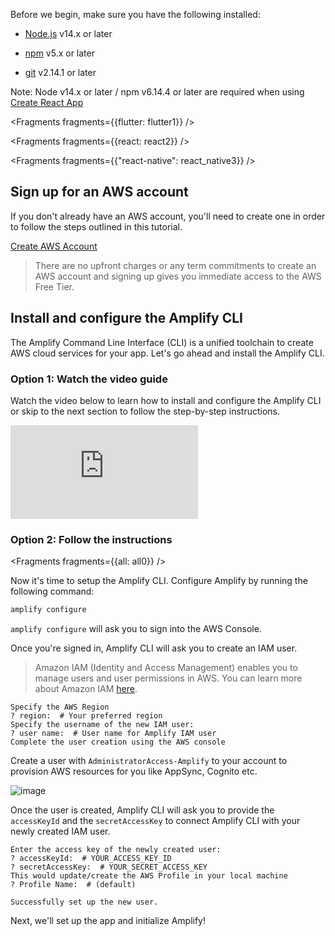 Before we begin, make sure you have the following installed:

- [Node.js](https://nodejs.org/) v14.x or later

- [npm](https://www.npmjs.com/) v5.x or later

- [git](https://git-scm.com/) v2.14.1 or later

<Callout> 

Note: Node v14.x or later / npm v6.14.4 or later are required when using [Create React App](https://create-react-app.dev/docs/getting-started)

</Callout>


<Fragments fragments={{flutter: flutter1}} />


<Fragments fragments={{react: react2}} />


  <Fragments fragments={{"react-native": react_native3}} />

## Sign up for an AWS account

If you don't already have an AWS account, you'll need to create one in order to follow the steps outlined in this tutorial.

[Create AWS Account](https://portal.aws.amazon.com/billing/signup?redirect_url=https%3A%2F%2Faws.amazon.com%2Fregistration-confirmation#/start)

> There are no upfront charges or any term commitments to create an AWS account and signing up gives you immediate access to the AWS Free Tier.

## Install and configure the Amplify CLI

The Amplify Command Line Interface (CLI) is a unified toolchain to create AWS cloud services for your app. Let's go ahead and install the Amplify CLI.

### Option 1: Watch the video guide

Watch the video below to learn how to install and configure the Amplify CLI or skip to the next section to follow the step-by-step instructions.

<iframe src="https://www.youtube-nocookie.com/embed/fWbM5DLh25U" frameborder="0" allow="accelerometer; autoplay; clipboard-write; encrypted-media; gyroscope; picture-in-picture" allowfullscreen></iframe>

### Option 2: Follow the instructions


<Fragments fragments={{all: all0}} />

Now it's time to setup the Amplify CLI. Configure Amplify by running the following command:

```bash
amplify configure
```

`amplify configure` will ask you to sign into the AWS Console.

Once you're signed in, Amplify CLI will ask you to create an IAM user.
> Amazon IAM (Identity and Access Management) enables you to manage users and user permissions in AWS. You can learn more about Amazon IAM [here](https://aws.amazon.com/iam/).

```console
Specify the AWS Region
? region:  # Your preferred region
Specify the username of the new IAM user:
? user name:  # User name for Amplify IAM user
Complete the user creation using the AWS console
```

Create a user with `AdministratorAccess-Amplify` to your account to provision AWS resources for you like AppSync, Cognito etc.

![image](/images/user-creation.gif)

Once the user is created, Amplify CLI will ask you to provide the `accessKeyId` and the `secretAccessKey` to connect Amplify CLI with your newly created IAM user.

```console
Enter the access key of the newly created user:
? accessKeyId:  # YOUR_ACCESS_KEY_ID
? secretAccessKey:  # YOUR_SECRET_ACCESS_KEY
This would update/create the AWS Profile in your local machine
? Profile Name:  # (default)

Successfully set up the new user.
```

Next, we'll set up the app and initialize Amplify!
